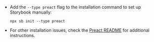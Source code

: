 - Add the `--type preact` flag to the installation command to set up Storybook manually:

  ```shell
  npx sb init --type preact
  ```

- For other installation issues, check the [Preact README](../../app/preact/README.md) for additional instructions.